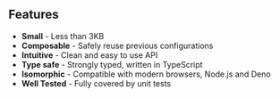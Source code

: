 ## Features

-   **Small** - Less than 3KB
-   **Composable** - Safely reuse previous configurations
-   **Intuitive** - Clean and easy to use API
-   **Type safe** - Strongly typed, written in TypeScript
-   **Isomorphic** - Compatible with modern browsers, Node.js and Deno
-   **Well Tested** - Fully covered by unit tests
